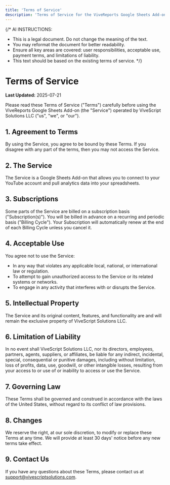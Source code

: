 ```yaml
---
title: 'Terms of Service'
description: 'Terms of Service for the ViveReports Google Sheets Add-on.'
---
```


{/* AI INSTRUCTIONS:
- This is a legal document. Do not change the meaning of the text.
- You may reformat the document for better readability.
- Ensure all key areas are covered: user responsibilities, acceptable use, payment terms, and limitations of liability.
- This text should be based on the existing terms of service.
*/}

# Terms of Service

**Last Updated:** 2025-07-21

Please read these Terms of Service ("Terms") carefully before using the ViveReports Google Sheets Add-on (the "Service") operated by ViveScript Solutions LLC ("us", "we", or "our").

## 1. Agreement to Terms

By using the Service, you agree to be bound by these Terms. If you disagree with any part of the terms, then you may not access the Service.

## 2. The Service

The Service is a Google Sheets Add-on that allows you to connect to your YouTube account and pull analytics data into your spreadsheets.

## 3. Subscriptions

Some parts of the Service are billed on a subscription basis ("Subscription(s)"). You will be billed in advance on a recurring and periodic basis ("Billing Cycle").
Your Subscription will automatically renew at the end of each Billing Cycle unless you cancel it.

## 4. Acceptable Use

You agree not to use the Service:
-   In any way that violates any applicable local, national, or international law or regulation.
-   To attempt to gain unauthorized access to the Service or its related systems or networks.
-   To engage in any activity that interferes with or disrupts the Service.

## 5. Intellectual Property

The Service and its original content, features, and functionality are and will remain the exclusive property of ViveScript Solutions LLC.

## 6. Limitation of Liability

In no event shall ViveScript Solutions LLC, nor its directors, employees, partners, agents, suppliers, or affiliates, be liable for any indirect, incidental, special, consequential or punitive damages, including without limitation, loss of profits, data, use, goodwill, or other intangible losses, resulting from your access to or use of or inability to access or use the Service.

## 7. Governing Law

These Terms shall be governed and construed in accordance with the laws of the United States, without regard to its conflict of law provisions.

## 8. Changes

We reserve the right, at our sole discretion, to modify or replace these Terms at any time. We will provide at least 30 days' notice before any new terms take effect.

## 9. Contact Us

If you have any questions about these Terms, please contact us at [support@vivescriptsolutions.com](mailto:support@vivescriptsolutions.com).
